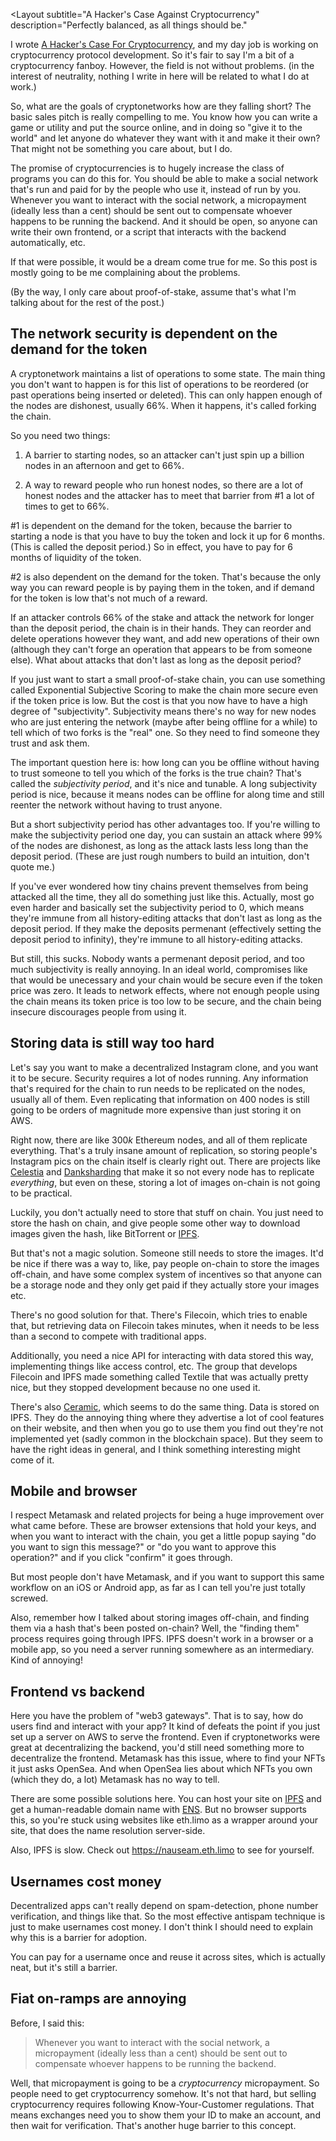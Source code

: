 <Layout
  subtitle="A Hacker's Case Against Cryptocurrency"
  description="Perfectly balanced, as all things should be."
>

I wrote [A Hacker's Case For Cryptocurrency](/coding/cryptocurrency/a-hackers-case-for-crypto/), and my day job is working on cryptocurrency protocol development. 
So it's fair to say I'm a bit of a cryptocurrency fanboy. However, the field is not without problems.
(in the interest of neutrality, nothing I write in here will be related to what I do at work.)

So, what are the goals of cryptonetworks how are they falling short? 
The basic sales pitch is really compelling to me. 
You know how you can write a game or utility and put the source online, and in doing so "give it to the world" and let anyone do whatever they want with it and make it their own?
That might not be something you care about, but I do.

The promise of cryptocurrencies is to hugely increase the class of programs you can do this for. You should be able to make a social network that's run and paid for by the people who use it, instead of run by you. Whenever you want to interact with the social network, a micropayment (ideally less than a cent) should be sent out to compensate whoever happens to be running the backend. 
And it should be open, so anyone can write their own frontend, or a script that interacts with the backend automatically, etc. 

If that were possible, it would be a dream come true for me. So this post is mostly going to be me complaining about the problems. 

(By the way, I only care about proof-of-stake, assume that's what I'm talking about for the rest of the post.)

## The network security is dependent on the demand for the token

A cryptonetwork maintains a list of operations to some state. The main thing you don't want to happen is for this list of operations to be reordered (or past operations being inserted or deleted).
This can only happen enough of the nodes are dishonest, usually 66%. When it happens, it's called forking the chain.

So you need two things: 

1) A barrier to starting nodes, so an attacker can't just spin up a billion nodes in an afternoon and get to 66%.

2) A way to reward people who run honest nodes, so there are a lot of honest nodes and the attacker has to meet that barrier from #1 a lot of times to get to 66%.

#1 is dependent on the demand for the token, because the barrier to starting a node is that you have to buy the token and lock it up for 6 months. (This is called the deposit period.)
So in effect, you have to pay for 6 months of liquidity of the token. 

#2 is also dependent on the demand for the token. 
That's because the only way you can reward people is by paying them in the token, and if demand for the token is low that's not much of a reward. 

If an attacker controls 66% of the stake and attack the network for longer than the deposit period, the chain is in their hands. They can reorder and delete operations however they want, and add new operations of their own (although they can't forge an operation that appears to be from someone else). What about attacks that don't last as long as the deposit period?

If you just want to start a small proof-of-stake chain, you can use something called Exponential Subjective Scoring to make the chain more secure even if the token price is low. 
But the cost is that you now have to have a high degree of "subjectivity". 
Subjectivity means there's no way for new nodes who are just entering the network (maybe after being offline for a while) to tell which of two forks is the "real" one. 
So they need to find someone they trust and ask them. 

The important question here is: how long can you be offline without having to trust someone to tell you which of the forks is the true chain? That's called the *subjectivity period*, and it's nice and tunable. A long subjectivity period is nice, because it means nodes can be offline for along time and still reenter the network without having to trust anyone.

But a short subjectivity period has other advantages too. If you're willing to make the subjectivity period one day, you can sustain an attack where 99% of the nodes are dishonest, as long as the attack lasts less long than the deposit period. (These are just rough numbers to build an intuition, don't quote me.)

If you've ever wondered how tiny chains prevent themselves from being attacked all the time, they all do something just like this. Actually, most go even harder and basically set the subjectivity period to 0, which means they're immune from all history-editing attacks that don't last as long as the deposit period. If they make the deposits permenant (effectively setting the deposit period to infinity), they're immune to all history-editing attacks. 

But still, this sucks. Nobody wants a permenant deposit period, and too much subjectivity is really annoying. In an ideal world, compromises like that would be unecessary and your chain would be secure even if the token price was zero. It leads to network effects, where not enough people using the chain means its token price is too low to be secure, and the chain being insecure discourages people from using it. 

## Storing data is still way too hard

Let's say you want to make a decentralized Instagram clone, and you want it to be secure. Security requires a lot of nodes running. Any information that's required for the chain to run needs to be replicated on the nodes, usually all of them. Even replicating that information on 400 nodes is still going to be orders of magnitude more expensive than just storing it on AWS. 

Right now, there are like 300*k* Ethereum nodes, and all of them replicate everything. That's a truly insane amount of replication, so storing people's Instagram pics on the chain itself is clearly right out. There are projects like [Celestia](https://celestia.org/) and [Danksharding](https://notes.ethereum.org/@vbuterin/proto_danksharding_faq) that make it so not every node has to replicate *everything*, but even on these, storing a lot of images on-chain is not going to be practical.

Luckily, you don't actually need to store that stuff on chain. You just need to store the hash on chain, and give people some other way to download images given the hash, like BitTorrent or [IPFS](https://ipfs.io/). 

But that's not a magic solution. Someone still needs to store the images. It'd be nice if there was a way to, like, pay people on-chain to store the images off-chain, and have some complex system of incentives so that anyone can be a storage node and they only get paid if they actually store your images etc. 

There's no good solution for that. There's Filecoin, which tries to enable that, but retrieving data on Filecoin takes minutes, when it needs to be less than a second to compete with traditional apps.

Additionally, you need a nice API for interacting with data stored this way, implementing things like access control, etc. The group that develops Filecoin and IPFS made something called Textile that was actually pretty nice, but they stopped development because no one used it.

There's also [Ceramic](https://ceramic.network/), which seems to do the same thing. Data is stored on IPFS. They do the annoying thing where they advertise a lot of cool features on their website, and then when you go to use them you find out they're not implemented yet (sadly common in the blockchain space). But they seem to have the right ideas in general, and I think something interesting might come of it.

## Mobile and browser

I respect Metamask and related projects for being a huge improvement over what came before. 
These are browser extensions that hold your keys, and when you want to interact with the chain, you get a little popup saying "do you want to sign this message?" or "do you want to approve this operation?" and if you click "confirm" it goes through.

But most people don't have Metamask, and if you want to support this same workflow on an iOS or Android app, as far as I can tell you're just totally screwed. 

Also, remember how I talked about storing images off-chain, and finding them via a hash that's been posted on-chain? Well, the "finding them" process requires going through IPFS. IPFS doesn't work in a browser or a mobile app, so you need a server running somewhere as an intermediary. Kind of annoying! 

## Frontend vs backend

Here you have the problem of "web3 gateways". That is to say, how do users find and interact with your app? It kind of defeats the point if you just set up a server on AWS to serve the frontend. Even if cryptonetworks were great at decentralizing the backend, you'd still need something more to decentralize the frontend. Metamask has this issue, where to find your NFTs it just asks OpenSea. And when OpenSea lies about which NFTs you own (which they do, a lot) Metamask has no way to tell. 

There are some possible solutions here. You can host your site on [IPFS](https://ipfs.io/) and get a human-readable domain name with [ENS](https://ens.domains/). But no browser supports this, so you're stuck using websites like eth.limo as a wrapper around your site, that does the name resolution server-side. 

Also, IPFS is slow. Check out https://nauseam.eth.limo to see for yourself.

## Usernames cost money

Decentralized apps can't really depend on spam-detection, phone number verification, and things like that. So the most effective antispam technique is just to make usernames cost money. I don't think I should need to explain why this is a barrier for adoption. 

You can pay for a username once and reuse it across sites, which is actually neat, but it's still a barrier.

## Fiat on-ramps are annoying

Before, I said this:

> Whenever you want to interact with the social network, a micropayment (ideally less than a cent) should be sent out to compensate whoever happens to be running the backend. 

Well, that micropayment is going to be a *cryptocurrency* micropayment. So people need to get cryptocurrency somehow. It's not that hard, but selling cryptocurrency requires following Know-Your-Customer regulations. That means exchanges need you to show them your ID to make an account, and then wait for verification. That's another huge barrier to this concept.


</Layout>

















